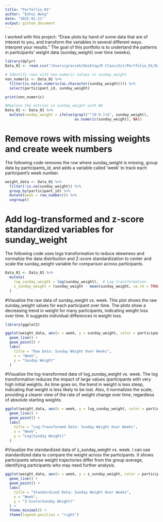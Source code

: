 ```yaml
---
title: "Porforlio_01"
author: "Enhui Wang"
date: "2025-01-21"
output: github_document
---
```

I worked with this project: "Draw plots by hand of some data that are of interest to you, and transform the variables in several different ways. Interpret your results." The goal of this portfolio is to undertand the patterns in participants' weight data (sunday_weight) over time (weeks). 
```r
library(dplyr)
Data_01 <- read.csv("/Users/gracceh/Desktop/R Class/Git/Portfolio_01/Data_01.csv")
```
```r
# Identify rows with non-numeric values in sunday_weight
non_numeric <- Data_01 %>%
  filter(is.na(as.numeric(as.character(sunday_weight)))) %>%
  select(participant_id, sunday_weight)

print(non_numeric)
```
```r
#Replace the entries in sunday_weight with NA
Data_01 <- Data_01 %>%
  mutate(sunday_weight = ifelse(grepl("^[0-9.]+$", sunday_weight), 
                                as.numeric(sunday_weight), NA))
```
# Remove rows with missing weights and create week numbers
The following code removes the row where sunday_weight is missing, group data by participants_id, and adds a variable called 'week' to track each participant's week number. 
```r
weight_data <- Data_01 %>%
  filter(!is.na(sunday_weight)) %>%  
  group_by(participant_id) %>%  
  mutate(week = row_number()) %>%  
  ungroup()
```
# Add log-transformed and z-score standardized variables for sunday_weight
The following code uses logs transformation to reduce skewness and normalize the data distribution and Z-score standardization to center and scale the sunday_weight variable for comparison across participants.
```r
Data_01 <- Data_01 %>%
  mutate(
    log_sunday_weight = log(sunday_weight),  # Log transformation
    z_sunday_weight = (sunday_weight - mean(sunday_weight, na.rm = TRUE)) / sd(sunday_weight, na.rm = TRUE)  # Z-score standardization
  )
```
#Visualize the raw data of sunday_weight vs. week.
This plot shows the raw sunday_weight values for each participant over time. The plots show a decreasing trend in weight for many participants, indicating weight loss over time. It suggests individual differences in weight loss. 
```r
library(ggplot2)

ggplot(weight_data, aes(x = week, y = sunday_weight, color = participant_id)) +
  geom_line() +
  geom_point() +
  labs(
    title = "Raw Data: Sunday Weight Over Weeks",
    x = "Week",
    y = "Sunday Weight"
  ) 
```
#Visualize the log-transformed data of log_sunday_weight vs. week.
The log transformation reduces the impact of large values (participants with very high initial weights. As time goes on, the trend in weight is less steep, indicating that weight is less likely to be lost. Also, it normalizes the scale, providing a clearer view of the rate of weight change over time, regardless of absolute starting weights.
```r
ggplot(weight_data, aes(x = week, y = log_sunday_weight, color = participant_id)) +
  geom_line() +
  geom_point() +
  labs(
    title = "Log-Transformed Data: Sunday Weight Over Weeks",
    x = "Week",
    y = "Log(Sunday Weight)"
  )
```
#Visualize the standardized data of z_sunday_weight vs. week.
I can use standardized data to compare the weight across the participants. It shows participants whose weight trajectories differ from the group average, identifying participants who may need further analysis. 
```r
ggplot(weight_data, aes(x = week, y = z_sunday_weight, color = participant_id)) +
  geom_line() +
  geom_point() +
  labs(
    title = "Standardized Data: Sunday Weight Over Weeks",
    x = "Week",
    y = "Z-Score(Sunday Weight)"
  ) +
  theme_minimal() +
  theme(legend.position = "right")
```
